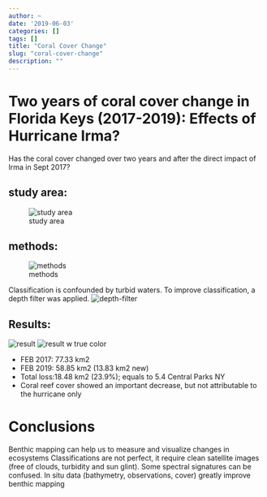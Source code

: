 ```yaml
---
author: ~
date: '2019-06-03'
categories: []
tags: []
title: "Coral Cover Change"
slug: "coral-cover-change"
description: ""
---
```


# Two years of coral cover change in Florida Keys (2017-2019): Effects of Hurricane Irma?

Has the coral cover changed over two years and after the direct impact of Irma in Sept 2017?

## study area:
![study area](land_use_coral_cover_change_area.png)

## methods:
![methods](land_use_coral_cover_change_pipeline.png)

Classification is confounded by turbid waters.
To improve classification, a depth filter was applied.
![depth-filter](land_use_coral_cover_change_depth-limit.png)


## Results:
![result](land_use_coral_cover_change_reef-cover-change.png)
![result w true color](land_use_coral_cover_change_reef-cover-change-w-rgb.png)

* FEB 2017: 77.33 km2
* FEB 2019: 58.85 km2 (13.83 km2 new)
* Total loss:18.48 km2  (23.9%); equals to 5.4 Central Parks NY
* Coral reef cover showed an important decrease, but not attributable to the hurricane only

# Conclusions

Benthic mapping can help us to measure and visualize changes in ecosystems
Classifications are not perfect, it require clean satellite images (free of clouds, turbidity and sun glint). Some spectral signatures can be confused.
In situ data (bathymetry, observations, cover) greatly improve benthic mapping
